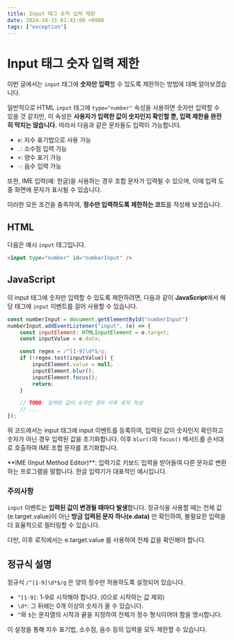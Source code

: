 ```yaml
---
title: Input 태그 숫자 입력 제한
date: 2024-10-31 01:41:00 +0900
tags: ["exception"]
---
```



# Input 태그 숫자 입력 제한

이번 글에서는 `input` 태그에 **숫자만 입력**할 수 있도록 제한하는 방법에 대해 알아보겠습니다.

일반적으로 HTML `input` 태그에 `type="number"` 속성을 사용하면 숫자만 입력할 수 있을 것 같지만, 이 속성은 **사용자가 입력한 값이 숫자인지 확인할 뿐, 입력 제한을 완전히 막지는 않습니다.**
따라서 다음과 같은 문자들도 입력이 가능합니다.

- `e`: 지수 표기법으로 사용 가능
- `.`: 소수점 입력 가능
- `+`: 양수 표기 가능
- `-`: 음수 입력 가능

또한, IME 입력(예: 한글)을 사용하는 경우 조합 문자가 입력될 수 있으며, 이때 입력 도중 화면에 문자가 표시될 수 있습니다.

이러한 모든 조건을 충족하여, **정수만 입력하도록 제한하는 코드**를 작성해 보겠습니다.

## HTML

다음은 예시 `input` 태그입니다.

```html copy filename="index.html"
<input type="number" id="numberInput" />
```

## JavaScript

이 input 태그에 숫자만 입력할 수 있도록 제한하려면, 다음과 같이 **JavaScript**에서 해당 태그에 `input` 이벤트를 걸어 사용할 수 있습니다.

```javascript copy filename="index.ts"
const numberInput = document.getElementById("numberInput")
numberInput.addEventListener("input", (e) => {
	const inputElement: HTMLInputElement = e.target;
	const inputValue = e.data;

	const regex = /^[1-9]\d*$/g;
	if (!regex.test(inputValue)) {
		inputElement.value = null;
		inputElement.blur();
		inputElement.focus();
		return;
	}

	// TODO: 입력된 값이 숫자인 경우 이후 로직 작성
	// ...
});
```

위 코드에서는 input 태그에 input 이벤트를 등록하여, 입력된 값이 숫자인지 확인하고 숫자가 아닌 경우 입력된 값을 초기화합니다.
이후 `blur()`와 `focus()` 메서드를 순서대로 호출하여 IME 조합 문자를 초기화합니다.

<Callout type="info">
	**IME (Input Method Editor)**: 입력기로 키보드 입력을 받아들여 다른 문자로 변환하는 프로그램을 말합니다. 한글 입력기가 대표적인 예시입니다.
</Callout>

### 주의사항
`input` 이벤트는 **입력된 값이 변경될 때마다 발생**합니다.
정규식을 사용할 때는 전체 값(e.target.value)이 아닌 **방금 입력된 문자 하나(e.data)** 만 확인하여, 불필요한 입력을 더 효율적으로 필터링할 수 있습니다.

다만, 이후 로직에서는 e.target.value 를 사용하여 전체 값을 확인해야 합니다.

## 정규식 설명

정규식 `/^[1-9]\d*$/g` 은 양의 정수만 허용하도록 설정되어 있습니다.

- `^[1-9]`: 1-9로 시작해야 합니다. (0으로 시작하는 값 제외)
- `\d*`: 그 뒤에는 0개 이상의 숫자가 올 수 있습니다.
- `^`와 `$`는 문자열의 시작과 끝을 지정하여 전체가 정수 형식이어야 함을 명시합니다.

이 설정을 통해 지수 표기법, 소수점, 음수 등의 입력을 모두 제한할 수 있습니다.